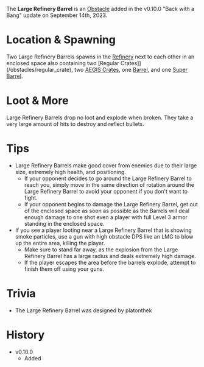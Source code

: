 The **Large Refinery Barrel** is an [Obstacle](/obstacles) added in the v0.10.0 "Back with a Bang" update on September 14th, 2023.

# Location & Spawning
Two Large Refinery Barrels spawns in the [Refinery](/buildings/refinery) next to each other in an enclosed space also containing two [Regular Crates]](/obstacles/regular_crate), two [AEGIS Crates](/obstacles/aegis_crate), one [Barrel](/obstacles/barrel), and one [Super Barrel](/obstacles/super_barrel).

# Loot & More
Large Refinery Barrels drop no loot and explode when broken. They take a very large amount of hits to destroy and reflect bullets.

# Tips
- Large Refinery Barrels make good cover from enemies due to their large size, extremely high health, and positioning.
    - If your opponent decides to go around the Large Refinery Barrel to reach you, simply move in the same direction of rotation around the Large Refinery Barrel to avoid your opponent if you don't want to fight.
    - If your opponent begins to damage the Large Refinery Barrel, get out of the enclosed space as soon as possible as the Barrels will deal enough damage to one shot even a player with full Level 3 armor standing in the enclosed space.
- If you see a player looting near a Large Refinery Barrel that is showing smoke particles, use a gun with high obstacle DPS like an LMG to blow up the entire area, killing the player.
    - Make sure to stand far away, as the explosion from the Large Refinery Barrel has a large radius and deals extremely high damage.
    - If the player escapes the area before the barrels explode, attempt to finish them off using your guns.

# Trivia
- The Large Refinery Barrel was designed by platonthek

# History
- v0.10.0
    - Added